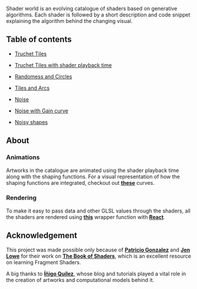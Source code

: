Shader world is an evolving catalogue of shaders based on generative algorithms. Each shader is followed by a short
description and code snippet explaining the algorithm behind the changing visual.

## Table of contents

* [Truchet Tiles]()

* [Truchet Tiles with shader playback time]()

* [Randomess and Circles]()

* [Tiles and Arcs]()

* [Noise]()

* [Noise with Gain curve]()

* [Noisy shapes]()

## About

### Animations

Artworks in the catalogue are animated using the shader playback time along with the shaping functions. For a visual representation of how the
shaping functions are integrated, checkout out [**these**](https://shaping-functions.surge.sh/) curves.

### Rendering

To make it easy to pass data and other GLSL values through the shaders, all the shaders are rendered using [**this**](https://github.com/nitin42/react-shader-canvas) wrapper function with [**React**](https://reactjs.org/).

## Acknowledgement

This project was made possible only because of [**Patricio Gonzalez**](http://patriciogonzalezvivo.com/) and [**Jen Lowe**](http://jenlowe.net/) for their work on [**The Book of Shaders**](https://thebookofshaders.com/), which is an excellent
resource on learning Fragment Shaders.

A big thanks to [**Íñigo Quílez**](https://www.iquilezles.org/), whose blog and tutorials played a vital role in the creation of artworks and computational models behind it.


